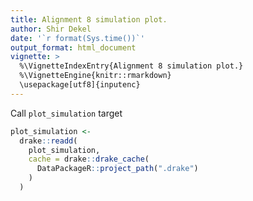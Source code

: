 ```yaml
---
title: Alignment 8 simulation plot.
author: Shir Dekel
date: '`r format(Sys.time())`'
output_format: html_document
vignette: >
  %\VignetteIndexEntry{Alignment 8 simulation plot.}
  %\VignetteEngine{knitr::rmarkdown}
  \usepackage[utf8]{inputenc}
---
```


Call `plot_simulation` target

```r
plot_simulation <-
  drake::readd(
    plot_simulation,
    cache = drake::drake_cache(
      DataPackageR::project_path(".drake")
    )
  )
```



